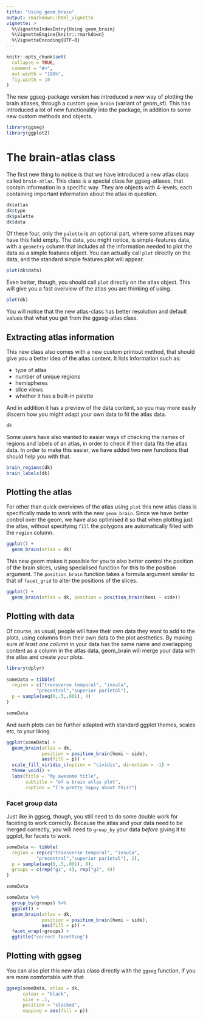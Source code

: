 ```yaml
---
title: "Using geom_brain"
output: rmarkdown::html_vignette
vignette: >
  %\VignetteIndexEntry{Using geom_brain}
  %\VignetteEngine{knitr::rmarkdown}
  %\VignetteEncoding{UTF-8}
---
```


```r
knitr::opts_chunk$set(
  collapse = TRUE,
  comment = "#>",
  out.width = "100%",
  fig.width = 10
)
```

The new ggseg-package version has introduced a new way of plotting the brain atlases, through a custom `geom_brain` (variant of geom_sf). 
This has introduced a lot of new functionality into the package, in addition to some new custom methods and objects. 

```r
library(ggseg)
library(ggplot2)

```


# The brain-atlas class

The first new thing to notice is that we have introduced a new atlas class called `brain-atlas`. 
This class is a special class for ggseg-atlases, that contain information in a specific way. 
They are objects with 4-levels, each containing important information about the atlas in question.

```r
dk$atlas
dk$type
dk$palette
dk$data
```

Of these four, only the `palette` is an optional part, where some atlases may have this field empty.
The data, you might notice, is simple-features data, with a `geometry` column that includes all the information needed to plot the data as a simple features object. 
You can actually call `plot` directly on the data, and the standard simple features plot will appear.

```r
plot(dk$data)
```

Even better, though, you should call `plot` directly on the atlas object. 
This will give you a fast overview of the atlas you are thinking of using.

```r
plot(dk)
```

You will notice that the new atlas-class has better resolution and default values that what you get from the ggseg-atlas class. 

## Extracting atlas information
This new class also comes with a new custom printout method, that should give you a better idea of the atlas content.
It lists information such as:

- type of atlas  
- number of unique regions  
- hemispheres  
- slice views  
- whether it has a built-in palette  

And in addition it has a preview of the data content, so you may more easily discern how you might adapt your own data to fit the atlas data.

```r
dk
```

Some users have also wanted to easier ways of checking the names of regions and labels of an atlas, in order to check if their data fits the atlas data. 
In order to make this easier, we have added two new functions that should help you with that.

```r
brain_regions(dk)
brain_labels(dk)
```

## Plotting the atlas
For other than quick overviews of the atlas using `plot` this new atlas class is specifically made to work with the new `geom_brain`. 
Since we have better control over the geom, we have also optimised it so that when plotting just the atlas, without specifying `fill` the polygons are automatically filled with the `region` column.

```r
ggplot() +
  geom_brain(atlas = dk)
```

This new geom makes it possible for you to also better control the position of the brain slices, using specialised function for this to the position argument. The `position_brain` function takes a formula argument similar to that of `facet_grid` to alter the positions of the slices.

```r
ggplot() +
  geom_brain(atlas = dk, position = position_brain(hemi ~ side))
```


## Plotting with data
Of course, as usual, people will have their own data they want to add to the plots, using columns from their own data to the plot aesthetics. 
By making sure _at least one column_ in your data has the same name and overlapping content as a column in the atlas data, geom_brain will merge your data with the atlas and create your plots. 

```r
library(dplyr)
        
someData = tibble(
  region = c("transverse temporal", "insula",
           "precentral","superior parietal"), 
  p = sample(seq(0,.5,.001), 4)
)

someData
```

And such plots can be further adapted with standard ggplot themes, scales etc, to your liking.

```r
ggplot(someData) +
  geom_brain(atlas = dk, 
             position = position_brain(hemi ~ side),
             aes(fill = p)) +
  scale_fill_viridis_c(option = "cividis", direction = -1) +
  theme_void() +
  labs(title = "My awesome title", 
       subtitle = "of a brain atlas plot",
       caption = "I'm pretty happy about this!")
```

### Facet group data

Just like in ggseg, though, you still need to do some double work for faceting to work correctly.
Because the atlas and your data need to be merged correctly, you will need to `group_by` your data _before_ giving it to ggplot, for facets to work.

```r
someData <- tibble(
  region = rep(c("transverse temporal", "insula",
           "precentral","superior parietal"), 2), 
  p = sample(seq(0,.5,.001), 8),
  groups = c(rep("g1", 4), rep("g2", 4))
)

someData
```


```r
someData %>%
  group_by(groups) %>%
  ggplot() +
  geom_brain(atlas = dk, 
             position = position_brain(hemi ~ side),
             aes(fill = p)) +
  facet_wrap(~groups) +
  ggtitle("correct facetting")
```

## Plotting with ggseg

You can also plot this new atlas class directly with the `ggseg` function, if you are more comfortable with that.

```r
ggseg(someData, atlas = dk, 
      colour = "black",
      size = .1, 
      position = "stacked",
      mapping = aes(fill = p))
```


